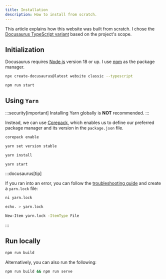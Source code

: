 ```yaml
---
title: Installation
description: How to install from scratch.
---
```



This article explains how this website was built from scratch. I chose the [Docusaurus TypeScript variant](https://docusaurus.io/docs/typescript-support#initialization) based on the project's scope.

## Initialization
Docusaurus requires [Node.js](https://nodejs.org/en/download/package-manager) version 18 or up. I use [npm](https://docs.npmjs.com/) as the package manager. 

```bash
npx create-docusaurus@latest website classic --typescript
```


```bash npm2yarn
npm run start
```

## Using `Yarn`

:::security[important]
Installing Yarn globally is **NOT** recommended.
:::


Instead, we can use [Corepack](https://yarnpkg.com/corepack), which enables us to define our preferred package manager and its version in the `package.json` file.

```bash
corepack enable
```

```bash
yarn set version stable
```

```bash
yarn install
```

```bash
yarn start
```

:::docusaurus[tip]

If you ran into an error, you can follow the [troubleshooting guide](/docs/website-configuration#troubleshoot) and create a `yarn.lock` file:



<Tabs groupId="shell">
  <TabItem value="bash" label="Bash">
  
  ```bash
ni yarn.lock
```
  
  </TabItem>
  <TabItem value="cmd" label="CMD">
  
  ```bash
  echo. > yarn.lock
  ```
  
  </TabItem>
  <TabItem value="pwsh" label="PowerShell">
  
  ```bash
  New-Item yarn.lock -ItemType File
```
  
  </TabItem>
</Tabs>

:::

## Run locally


```bash npm2yarn
npm run build
```

Alternatively, you can also run the following:

```sh npm2yarn
npm run build && npm run serve
```